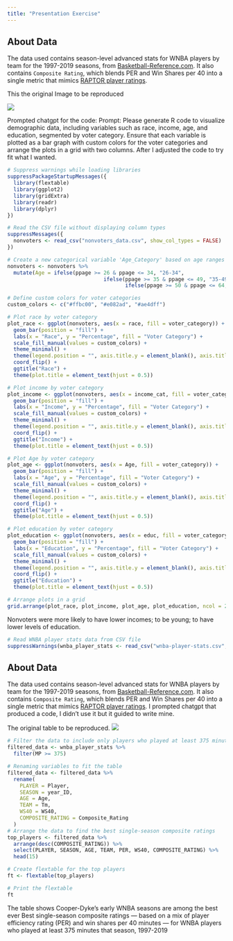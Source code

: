 ```yaml
---
title: "Presentation Exercise"
---
```


## About Data

The data used contains season-level advanced stats for WNBA players by team for the 1997-2019 seasons, from [Basketball-Reference.com](https://www.basketball-reference.com/). It also contains `Composite Rating`, which blends PER and Win Shares per 40 into a single metric that mimics [RAPTOR player ratings](https://fivethirtyeight.com/features/introducing-raptor-our-new-metric-for-the-modern-nba/).

This the original Image to be reproduced

[![](/images/image1.png)](https://github.com/kagpatrick/patrickkaggwa-MADA-portfolio)

Prompted chatgpt for the code: Prompt: Please generate R code to visualize demographic data, including variables such as race, income, age, and education, segmented by voter category. Ensure that each variable is plotted as a bar graph with custom colors for the voter categories and arrange the plots in a grid with two columns. After I adjusted the code to try fit what I wanted.

```r
# Suppress warnings while loading libraries
suppressPackageStartupMessages({
  library(flextable)
  library(ggplot2)
  library(gridExtra)
  library(readr)
  library(dplyr)
})

# Read the CSV file without displaying column types
suppressMessages({
  nonvoters <- read_csv("nonvoters_data.csv", show_col_types = FALSE)
})

```

```r
# Create a new categorical variable 'Age_Category' based on age ranges using mutate and ifelse
nonvoters <- nonvoters %>%
  mutate(Age = ifelse(ppage >= 26 & ppage <= 34, "26-34",
                               ifelse(ppage >= 35 & ppage <= 49, "35-49",
                                      ifelse(ppage >= 50 & ppage <= 64, "50-64", "65+"))))

```

```r
# Define custom colors for voter categories
custom_colors <- c("#ffbc00", "#e082ad", "#ae4dff")

# Plot race by voter category
plot_race <- ggplot(nonvoters, aes(x = race, fill = voter_category)) +
  geom_bar(position = "fill") +
  labs(x = "Race", y = "Percentage", fill = "Voter Category") +
  scale_fill_manual(values = custom_colors) +
  theme_minimal() +
  theme(legend.position = "", axis.title.y = element_blank(), axis.title.x = element_blank()) +
  coord_flip() +
  ggtitle("Race") +
  theme(plot.title = element_text(hjust = 0.5))

# Plot income by voter category
plot_income <- ggplot(nonvoters, aes(x = income_cat, fill = voter_category)) +
  geom_bar(position = "fill") +
  labs(x = "Income", y = "Percentage", fill = "Voter Category") +
  scale_fill_manual(values = custom_colors) +
  theme_minimal() +
  theme(legend.position = "", axis.title.y = element_blank(), axis.title.x = element_blank()) +
  coord_flip() +
  ggtitle("Income") +
  theme(plot.title = element_text(hjust = 0.5))

# Plot Age by voter category
plot_age <- ggplot(nonvoters, aes(x = Age, fill = voter_category)) +
  geom_bar(position = "fill") +
  labs(x = "Age", y = "Percentage", fill = "Voter Category") +
  scale_fill_manual(values = custom_colors) +
  theme_minimal() +
  theme(legend.position = "", axis.title.y = element_blank(), axis.title.x = element_blank()) +
  coord_flip() +
  ggtitle("Age") +
  theme(plot.title = element_text(hjust = 0.5))

# Plot education by voter category
plot_education <- ggplot(nonvoters, aes(x = educ, fill = voter_category)) +
  geom_bar(position = "fill") +
  labs(x = "Education", y = "Percentage", fill = "Voter Category") +
  scale_fill_manual(values = custom_colors) +
  theme_minimal() +
  theme(legend.position = "", axis.title.y = element_blank(), axis.title.x = element_blank()) +
  coord_flip() +
  ggtitle("Education") +
  theme(plot.title = element_text(hjust = 0.5))

# Arrange plots in a grid
grid.arrange(plot_race, plot_income, plot_age, plot_education, ncol = 2)


```

Nonvoters were more likely to have lower incomes; to be young; to have lower levels of education.

```r
# Read WNBA player stats data from CSV file
suppressWarnings(wnba_player_stats <- read_csv("wnba-player-stats.csv", show_col_types = FALSE))


```

## About Data

The data used contains season-level advanced stats for WNBA players by team for the 1997-2019 seasons, from [Basketball-Reference.com](https://www.basketball-reference.com/). It also contains `Composite Rating`, which blends PER and Win Shares per 40 into a single metric that mimics [RAPTOR player ratings](https://fivethirtyeight.com/features/introducing-raptor-our-new-metric-for-the-modern-nba/). I prompted chatgpt that produced a code, I didn't use it but it guided to write mine.

The original table to be reproduced. [![](/images/image2.png)](https://github.com/kagpatrick/patrickkaggwa-MADA-portfolio)

```r

# Filter the data to include only players who played at least 375 minutes
filtered_data <- wnba_player_stats %>%
  filter(MP >= 375)

# Renaming variables to fit the table 
filtered_data <- filtered_data %>%
  rename(
    PLAYER = Player,
    SEASON = year_ID,
    AGE = Age,
    TEAM = Tm,
    WS40 = WS40,
    COMPOSITE_RATING = Composite_Rating
  )
# Arrange the data to find the best single-season composite ratings
top_players <- filtered_data %>%
  arrange(desc(COMPOSITE_RATING)) %>%
  select(PLAYER, SEASON, AGE, TEAM, PER, WS40, COMPOSITE_RATING) %>%
  head(15)

# Create flextable for the top players
ft <- flextable(top_players)

# Print the flextable
ft
```

The table shows Cooper-Dyke's early WNBA seasons are among the best ever Best single-season composite ratings --- based on a mix of player efficiency rating (PER) and win shares per 40 minutes --- for WNBA players who played at least 375 minutes that season, 1997-2019
